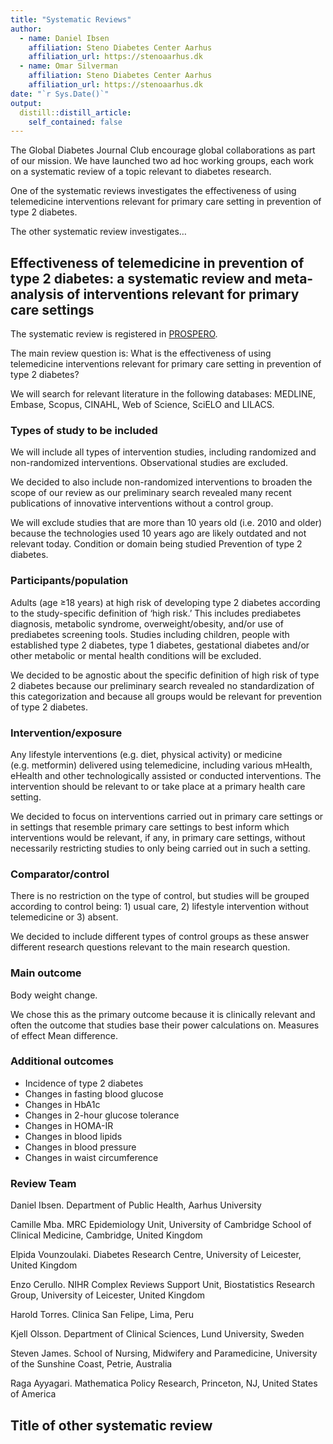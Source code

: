 ```yaml
---
title: "Systematic Reviews"
author:
  - name: Daniel Ibsen
    affiliation: Steno Diabetes Center Aarhus
    affiliation_url: https://stenoaarhus.dk
  - name: Omar Silverman
    affiliation: Steno Diabetes Center Aarhus
    affiliation_url: https://stenoaarhus.dk
date: "`r Sys.Date()`"
output:
  distill::distill_article:
    self_contained: false
---
```


The Global Diabetes Journal Club encourage global collaborations as part of our mission. We have launched two ad hoc working groups, each work on a systematic review of a topic relevant to diabetes research.

One of the systematic reviews investigates the effectiveness of using telemedicine interventions relevant for primary care setting in prevention of type 2 diabetes.

The other systematic review investigates...

## Effectiveness of telemedicine in prevention of type 2 diabetes: a systematic review and meta-analysis of interventions relevant for primary care settings

The systematic review is registered in [PROSPERO](https://www.crd.york.ac.uk/prospero/display_record.php?ID=CRD42020210829).

The main review question is: What is the effectiveness of using telemedicine interventions relevant for primary care setting in prevention of type 2 diabetes?

We will search for relevant literature in the following databases: MEDLINE, Embase, Scopus, CINAHL, Web of Science, SciELO and LILACS.

### Types of study to be included
We will include all types of intervention studies, including randomized and non-randomized interventions. Observational studies are excluded.

We decided to also include non-randomized interventions to broaden the scope of our review as our preliminary search revealed many recent publications of innovative interventions without a control group.

We will exclude studies that are more than 10 years old (i.e. 2010 and older) because the technologies used 10 years ago are likely outdated and not relevant today.
Condition or domain being studied
Prevention of type 2 diabetes.

### Participants/population
Adults (age ≥18 years) at high risk of developing type 2 diabetes according to the study-specific definition of ‘high risk.’ This includes prediabetes diagnosis, metabolic syndrome, overweight/obesity, and/or use of prediabetes screening tools. Studies including children, people with established type 2 diabetes, type 1 diabetes, gestational diabetes and/or other metabolic or mental health conditions will be excluded.

We decided to be agnostic about the specific definition of high risk of type 2 diabetes because our preliminary search revealed no standardization of this categorization and because all groups would be relevant for prevention of type 2 diabetes.

### Intervention/exposure
Any lifestyle interventions (e.g. diet, physical activity) or medicine (e.g. metformin) delivered using telemedicine, including various mHealth, eHealth and other technologically assisted or conducted interventions. The intervention should be relevant to or take place at a primary health care setting.

We decided to focus on interventions carried out in primary care settings or in settings that resemble primary care settings to best inform which interventions would be relevant, if any, in primary care settings, without necessarily restricting studies to only being carried out in such a setting.

### Comparator/control
There is no restriction on the type of control, but studies will be grouped according to control being: 1) usual care, 2) lifestyle intervention without telemedicine or 3) absent.

We decided to include different types of control groups as these answer different research questions relevant to the main research question.

### Main outcome
Body weight change.

We chose this as the primary outcome because it is clinically relevant and often the outcome that studies base their power calculations on.
Measures of effect
Mean difference.

### Additional outcomes
- Incidence of type 2 diabetes
- Changes in fasting blood glucose
- Changes in HbA1c
- Changes in 2-hour glucose tolerance
- Changes in HOMA-IR
- Changes in blood lipids
- Changes in blood pressure
- Changes in waist circumference

### Review Team
Daniel Ibsen. Department of Public Health, Aarhus University

Camille Mba. MRC Epidemiology Unit, University of Cambridge School of Clinical Medicine, Cambridge, United Kingdom

Elpida Vounzoulaki. Diabetes Research Centre, University of Leicester, United Kingdom

Enzo Cerullo. NIHR Complex Reviews Support Unit, Biostatistics Research Group, University of Leicester, United Kingdom

Harold Torres. Clinica San Felipe, Lima, Peru

Kjell Olsson. Department of Clinical Sciences, Lund University, Sweden

Steven James. School of Nursing, Midwifery and Paramedicine, University of the Sunshine Coast, Petrie, Australia

Raga Ayyagari. Mathematica Policy Research, Princeton, NJ, United States of America

## Title of other systematic review






